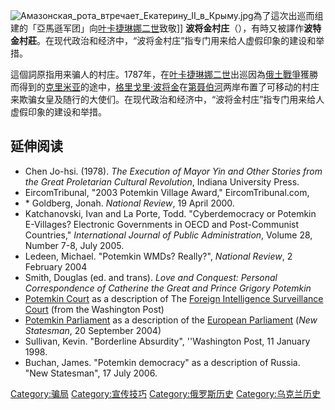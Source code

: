 {{expand|time=2015-03-28T06:05:33+00:00}}
{{unreferenced|time=2015-03-28T06:05:33+00:00}}
{{noteTA
|T=zh-tw:波坦金村莊; zh-hk:普譚金村莊; zh-cn:波将金村庄; zh-sg:波将金村庄;
|1=zh-tw:波坦金; zh-hk:普譚金; zh-cn:波将金; zh-sg:波将金;
}}
[[File:Амазонская_рота_втречает_Екатерину_II_в_Крыму.jpg|thumb]]為了這次出巡而组建的「亞馬遜军团」向[[叶卡捷琳娜二世|叶卡捷琳娜二世]]致敬]]
'''波将金村庄'''（{{lang-ru|потёмкинские деревни}}），有時又被譯作'''波特金村莊'''。在现代政治和经济中，“波将金村庄”指专门用来给人虚假印象的建设和举措。

這個詞原指用来骗人的村庄。1787年，在[[叶卡捷琳娜二世|叶卡捷琳娜二世]]出巡因為[[俄土戰爭|俄土戰爭]]獲勝而得到的[[克里米亚|克里米亚]]的途中，[[格里戈里·波将金|格里戈里·波将金]]在[[第聂伯河|第聂伯河]]两岸布置了可移动的村庄来欺骗女皇及随行的大使们。在现代政治和经济中，“波将金村庄”指专门用来给人虚假印象的建设和举措。

==延伸阅读==
* Chen Jo-hsi. (1978). ''The Execution of Mayor Yin and Other Stories from the Great Proletarian Cultural Revolution'', Indiana University Press. {{ISBN|0-253-12475-1}}
* EircomTribunal, "2003 Potemkin Village Award," EircomTribunal.com, {{cite web |url=http://www.eircomtribunal.com/2003award2.html |title=ET – 2003 Potemkin Village Award |publisher=Eircomtribunal.com |accessdate=20 March 2011 |archive-url=https://archive.is/20070927062834/http://www.eircomtribunal.com/2003award2.html |archive-date=2007-09-27 |dead-url=yes }}
* * Goldberg, Jonah. {{cite web |url=https://www.nationalreview.com/2000/04/potemkin-village-cuba-jonah-goldberg/ |title=Potemkin Village in Cuba: Let's make one of our own |accessdate=25 October 2018 |date=18 April 2000 |archive-date=2020-08-06 |archive-url=https://web.archive.org/web/20200806122549/https://www.nationalreview.com/2000/04/potemkin-village-cuba-jonah-goldberg/ |dead-url=no }} ''National Review'', 19 April 2000.
* Katchanovski, Ivan and La Porte, Todd. "Cyberdemocracy or Potemkin E-Villages? Electronic Governments in OECD and Post-Communist Countries," ''International Journal of Public Administration'', Volume 28, Number 7-8, July 2005. {{Verify source|date=July 2007}} <!-- should this reference be included? Why or why not? -->
* Ledeen, Michael. "Potemkin WMDs? Really?", ''National Review'', 2 February 2004 {{cite web |url=http://www.nationalreview.com/ledeen/ledeen200402020833.asp |title=Michael Ledeen on WMDs & Iraq on National Review Online |work=National Review |date=2 February 2004 |accessdate=20 March 2011 |archive-date=2009-02-04 |archive-url=https://web.archive.org/web/20090204022549/http://www.nationalreview.com/ledeen/ledeen200402020833.asp |dead-url=no }}
* Smith, Douglas (ed. and trans). ''Love and Conquest: Personal Correspondence of Catherine the Great and Prince Grigory Potemkin'' {{ISBN|0-87580-324-5}}
* [https://www.washingtonpost.com/wp-dyn/content/article/2005/12/20/AR2005122000685.html Potemkin Court] {{Wayback|url=https://www.washingtonpost.com/wp-dyn/content/article/2005/12/20/AR2005122000685.html |date=20121016182603 }} as a description of The [[Foreign_Intelligence_Surveillance_Court|Foreign Intelligence Surveillance Court]] (from the Washington Post)
* [https://web.archive.org/web/20140824192456/http://www.findarticles.com/p/articles/mi_m0FQP/is_4706_133/ai_n6247300 Potemkin Parliament] as a description of the [[European_Parliament|European Parliament]] (''New Statesman'', 20 September 2004)
* Sullivan, Kevin. "Borderline Absurdity", ''Washington Post, 11 January 1998.
* Buchan, James. "Potemkin democracy" as a description of Russia. "New Statesman", 17 July 2006.

[[Category:骗局|Category:骗局]]
[[Category:宣传技巧|Category:宣传技巧]]
[[Category:俄罗斯历史|Category:俄罗斯历史]]
[[Category:乌克兰历史|Category:乌克兰历史]]